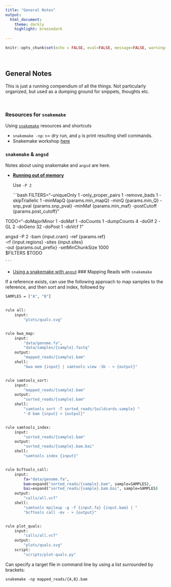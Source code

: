 ```yaml
---
title: "General Notes"
output: 
  html_document:
    theme: darkly
    highlight: breezedark
  
---
```


```r
knitr::opts_chunk$set(echo = FALSE, eval=FALSE, message=FALSE, warning=FALSE)

```

<style>
  .title{
    display: none;
  }
</style>

<br>

## General Notes {.tabset .tabset-fade .tabset-pills}


This is just a running compendium of all the things. Not particularly organized, but used as a dumping ground for snippets, thoughts etc.

<br>

### Resources for `snakemake`

Using [`snakemake`](https://snakemake.readthedocs.io/en/stable/tutorial/basics.html) resources and shortcuts

 - `snakemake -np`: `n`= dry run, and `p` is print resulting shell commands.
 - Snakemake workshop [here](https://github.com/kdmurray91/2020_snakemake-workshop)

### `snakemake` & `angsd`

Notes about using snakemake and `angsd` are here.

 - [**Running out of memory**](https://github.com/ANGSD/angsd/issues/243)
 
    Use `-P 2`
 
    ```bash
 FILTERS="-uniqueOnly 1 -only_proper_pairs 1 -remove_bads 1 -skipTriallelic 1 -minMapQ {params.min_mapQ} -minQ {params.min_Q} -snp_pval {params.snp_pval} -minMaf {params.min_maf} -postCutoff {params.post_cutoff}"

TODO="-doMajorMinor 1 -doMaf 1 -doCounts 1 -dumpCounts 4 -doGlf 2 -GL 2 -doGeno 32 -doPost 1 -doVcf 1"

angsd -P 2 -bam {input.cram} -ref {params.ref} \
-rf {input.regions} -sites {input.sites} \
-out {params.out_prefix} -setMinChunkSize 1000 \
$FILTERS $TODO

    ```

 - [Using a snakemake with `angsd`](https://raw.githubusercontent.com/kdmurray91/euc-dp15-workspace/master/workspace/Snakefile)
### Mapping Reads with `snakemake`

If a reference exists, can use the following approach to map samples to the reference, and then sort and index, followed by 

```bash
SAMPLES = ["A", "B"]


rule all:
    input:
        "plots/quals.svg"


rule bwa_map:
    input:
        "data/genome.fa",
        "data/samples/{sample}.fastq"
    output:
        "mapped_reads/{sample}.bam"
    shell:
        "bwa mem {input} | samtools view -Sb - > {output}"


rule samtools_sort:
    input:
        "mapped_reads/{sample}.bam"
    output:
        "sorted_reads/{sample}.bam"
    shell:
        "samtools sort -T sorted_reads/{wildcards.sample} "
        "-O bam {input} > {output}"


rule samtools_index:
    input:
        "sorted_reads/{sample}.bam"
    output:
        "sorted_reads/{sample}.bam.bai"
    shell:
        "samtools index {input}"


rule bcftools_call:
    input:
        fa="data/genome.fa",
        bam=expand("sorted_reads/{sample}.bam", sample=SAMPLES),
        bai=expand("sorted_reads/{sample}.bam.bai", sample=SAMPLES)
    output:
        "calls/all.vcf"
    shell:
        "samtools mpileup -g -f {input.fa} {input.bam} | "
        "bcftools call -mv - > {output}"


rule plot_quals:
    input:
        "calls/all.vcf"
    output:
        "plots/quals.svg"
    script:
        "scripts/plot-quals.py"

```

Can specify a target file in command line by using a list surrounded by brackets:

```snakemake -np mapped_reads/{A,B}.bam```


